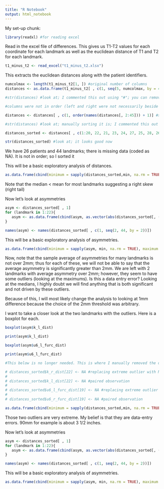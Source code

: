 ```yaml
---
title: "R Notebook"
output: html_notebook
---
```



My set-up chunk:
```r
library(readxl) #for reading excel
```

Read in the excel file of differences. This gives us T1-T2 values for each coordinate for each landmark as well as the euclidean distance of T1 and T2 for each landmark.
```r
t1_minus_t2 <- read_excel("t1_minus_t2.xlsx")
```

This extracts the euclidean distances along with the patient identifiers.
```r
numcolmax <- length(t1_minus_t2[1, ]) #original number of columns
distances <- as.data.frame(t1_minus_t2[ , c(1, seq(5, numcolmax, by = 4))]) #extracting, turning into dataframe

#str(distances) #look at; I commented this out using "#"; you can remove this

#columns were not in order (left and right were not necessarily beside each other); fixed using sort

distances <- distances[ , c(1, order(names(distances[, 2:45])) + 1)] #sorting, not including the first column

#str(distances) #look at; manually sorting it is; I commented this out using "#"; you can remove this

distances_sorted <- distances[ , c(1:20, 22, 21, 23, 24, 27, 25, 28, 26, 29, 32, 35, 30, 33, 31, 34, 36, 40, 37, 41, 38, 42, 39, 43, 44, 45)]  #here I am sorting manually; this could be rearranged in excel as well before starting

str(distances_sorted) #look at; it looks good now

```
We have 26 patients and 44 landmarks; there is missing data (coded as NA). It is not in order; so I sorted it

This will be a basic exploratory analysis of distances.
```r
as.data.frame(cbind(minimum = sapply(distances_sorted,min, na.rm = TRUE), maximum =  sapply(distances_sorted,max, na.rm = TRUE), average = sapply(distances_sorted,mean, na.rm = TRUE), median = sapply(distances_sorted,median, na.rm = TRUE))) #summary statistics
```

Note that the median < mean for most landmarks suggesting a right skew (right tail)

Now let's look at asymmetries
```r
asym <- distances_sorted[ , 1]
for (landmark in 1:22){
   asym <- as.data.frame(cbind(asym, as.vector(abs(distances_sorted[, (2*landmark)] - distances_sorted[, (2*landmark + 1)]))))
}

names(asym) <- names(distances_sorted[ , c(1, seq(2, 44, by = 2))])
```

This will be a basic exploratory analysis of asymmetries.
```r
as.data.frame(cbind(minimum = sapply(asym, min, na.rm = TRUE), maximum =  sapply(asym, max, na.rm = TRUE), average = sapply(asym, mean, na.rm = TRUE), median = sapply(asym, median, na.rm = TRUE))) #summary statistics
```

Now, note that the sample average of asymmetries for many landmarks is not over 2mm; thus for each of these, we will not be able to say that the average asymmetry is significantly greater than 2mm. We are left with 2 landmarks with average asymmetry over 2mm; however, they seem to have some outliers (looking at the maximums). Is this a data entry error? Looking at the medians, I highly doubt we will find anything that is both significant and not driven by these outliers.

Because of this, I will most likely change the analysis to looking at 1mm difference because the choice of the 2mm threshold was arbitrary.

I want to take a closer look at the two landmarks with the outliers. Here is a boxplot for each.

```r

boxplot(asym$k_l_dist)

print(asym$k_l_dist)

boxplot(asym$u6_l_furc_dist)

print(asym$u6_l_furc_dist)

```

```r
#This below is no longer needed. This is where I manually removed the data with errors (the extreme outliers)

# distances_sorted$k_r_dist[22] <- NA #replacing extreme outlier with NA
# 
# distances_sorted$k_l_dist[22] <- NA #paired observation
# 
# distances_sorted$u6_l_furc_dist[19] <- NA #replacing extreme outlier with NA
# 
# distances_sorted$u6_r_furc_dist[19] <- NA #paired observation

```

```r
as.data.frame(cbind(minimum = sapply(distances_sorted,min, na.rm = TRUE), maximum =  sapply(distances_sorted,max, na.rm = TRUE), average = sapply(distances_sorted,mean, na.rm = TRUE), median = sapply(distances_sorted,median, na.rm = TRUE))) #summary statistics
```

Those two outliers are very extreme. My belief is that they are data-entry errors. 90mm for example is about 3 1/2 inches.

Now let's look at asymmetries
```r
asym <- distances_sorted[ , 1]
for (landmark in 1:22){
   asym <- as.data.frame(cbind(asym, as.vector(abs(distances_sorted[, (2*landmark)] - distances_sorted[, (2*landmark + 1)]))))
}

names(asym) <- names(distances_sorted[ , c(1, seq(2, 44, by = 2))])
```

This will be a basic exploratory analysis of asymmetries.
```r
as.data.frame(cbind(minimum = sapply(asym, min, na.rm = TRUE), maximum =  sapply(asym, max, na.rm = TRUE), average = sapply(asym, mean, na.rm = TRUE), median = sapply(asym, median, na.rm = TRUE))) #summary statistics
```



